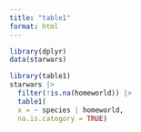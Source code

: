 ```yaml
---
title: "table1"
format: html
---
```


```r
library(dplyr)
data(starwars)

library(table1)
starwars |> 
  filter(!is.na(homeworld)) |> 
  table1(
  x = ~ species | homeworld, 
  na.is.category = TRUE)

```



